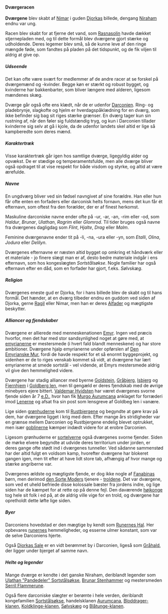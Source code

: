{{title:Dværg}}
{{author:Laura Holmegaard}}
{{timestamp:2009-12-15T11:36:42Z}}
{{copyright:Dværg}}
====Dværgeracen====
'''Dværgene''' blev skabt af [[Nimar]] i guden [[Djorka|Djorkas]] billede, dengang [[Niraham]] endnu var ung.

Racen blev skabt for at fjerne det vand, som [[Rasnasolin]] havde dækket stjernepladen med, og til dette formål blev dværgene gjort stærke og udholdende. Deres legemer blev små, så de kunne leve af den ringe mængde føde, som fandtes på pladen på det tidspunkt, og de fik viljen til aldrig at give op.


=====Udseende=====
Det kan ofte være svært for medlemmer af de andre racer at se forskel på dværgemænd og -kvinder. Begge køn er stærkt og robust bygget, og kvinderne har bakkenbarter, som bliver længere med alderen, ligesom mændenes skæg.

Dværge går også ofte ens klædt, når de er udenfor [[Darconien]]. Ring- og pladebrynje, slagkofte og hjelm er hverdagspåklædning for en dværg, som ikke befinder sig bag sit riges stærke grænser. En dværg tager kun sin rustning af, når den føler sig fuldstændig tryg, og kun i Darconien tillader kvinderne sig selv at gå i kjole, da de udenfor landets skel altid er lige så kampberedte som deres mænd.


=====Karaktertræk=====
Visse karaktertræk går igen hos samtlige dværge, ligegyldig alder og opvækst. De er stædige og temperamentsfulde, men alle dværge bliver også opdraget til at vise respekt for både visdom og styrke, og altid at være ærefulde.


=====Navne=====
En ungdværg bliver ved sin fødsel navngivet af sine forældre. Han eller hun får ofte enten en forfaders eller darconisk helts fornavn, mens det kun får ét efternavn, som oftest fra den forælder, der er af finest herkomst.

Maskuline darconiske navne ender ofte på -ur, -ar, -an, -rim eller -od, som ''Haldur'', ''Brunar'', ''Ulathan'', ''Ragrim'' eller ''Glomrod''. Til tider bruges også navne fra dværgenes dagligdag som ''Flint'', ''Hjalte'', ''Drag'' eller ''Malm''.

Feminine dværgenavne ender tit på -li, -na, -ura eller -yn, som ''Etalli'', ''Olina'', ''Jodura'' eller ''Delilyn''.

Dværgenes efternavne er næsten altid bygget op omkring et håndværk eller et materiale - jo finere slægt man er af, desto bedre materiale indgår i ens efternavn, som hos kongeslægten ''Sortstålsøkse''. Nogle familier har også efternavn efter en dåd, som en forfader har gjort, f.eks. ''Sølvskæg''.


=====Religion=====
Dværgenes eneste gud er Djorka, for i hans billede blev de skabt og til hans formål. Det hænder, at en dværg tilbeder endnu en guddom ved siden af Djorka, gerne [[Ragil]] eller Nimar, men han er deres [[Alfaderen|Alfader]] og mægtigste beskytter.


=====Alliancer og fjendskaber=====
Dværgene er allierede med menneskenationen [[Emyr]]. Ingen ved præcis hvorfor, men det har med stor sandsynlighed noget at gøre med, at [[emyrianer|emyrianerne]] er mestersmede (i hvert fald blandt menneskene) og har store ambitioner.
Dværgene hjalp emyrianerne under opførslen af [[Den Emyrianske Mur]], fordi de havde respekt for et så enormt byggeprojekt, og sidenhen er de to riges venskab kommet så vidt, at dværgene har lært emyrianerne at smede sortstål - vel vidende, at Emyrs mestersmede aldrig vil give den hemmelighed videre.

Dværgene har stadig alliancer med byerne [[Goldstein]], [[Gråbjerg]], [[Isbjerg]] og [[Fjernhjem]] i [[Goldberg len]], men til gengæld er deres fjendskab med de øvrige minebyers ejere bittert. [[Valdemar Hvidsten]] har været dværgenes svorne fjende siden år 7 [[e.D.]], hvor han fik [[Murgo Aurumcana]] anklaget for forræderi imod [[Lenerne]] og afsat fra sin post som lensgreve af Goldbeg len i vanære.

Lige siden [[grønhud|grønhuderne]] kom til [[Rustbjergene]] og begyndte at gøre krav på dem, har dværgene ligget i krig med dem. Efter mange års stridigheder var en grænse mellem Darconien og Rustbjergene endelig blevet optrukket, men især [[goblin|goblinerne]] kæmper indædt videre for at erobre Darconien.

Ligesom grønhuderne er [[sortelver|sortelverne]] også dværgenes svorne fjender. Siden de mørke elvere begyndte at udvide deres territorium under jorden, er deres gange ofte stødt ind i dværgenes tunneller. Ved sådanne sammenstød har der altid fulgt en voldsom kamp, hvorefter dværgene har blokeret gangen igen, men tit efter at have lidt store tab, afhængig af hvor mange og stærke angriberne var.

Dværgenes ældste og mægtigste fjende, er dog ikke nogle af [[Fanabina|Fanabinas]] børn, men derimod [[den Sorte Moder|den Sorte Moders]] tjenere - [[trold|troldene]]. Det var dværgene, som ved et uheld befriede disse kolossale bæster fra jordens indre, og lige siden har de kæmpet for at rette op på denne fejl. Den daværende [[højkonge]] tog hele sit folk i ed på, at de aldrig ville vige for en trold, og dværgene har opretholdt dette løfte lige siden.


=====Byer=====
Darconiens hovedstad er den mægtige by kendt som [[Runernes Hal]]. Her opbevares [[runer|runernes]] hemmeligheder, og esserne ulmer konstant, som var de selve Darconiens hjerte.

Også [[Djorkas Sale]] er en vidt berømmet by i Darconien, ligeså som [[Gråhald]], der ligger under bjerget af samme navn.


=====Helte og legender=====
Mange dværge er kendte i det ganske Niraham, deriblandt legender som [[Ulathan "Pandedeler" Sortstålsøkse]], [[Brunar Stenhammer]] og mestersmeden [[Serril Flammerune]].

Også flere darconiske slægter er berømte i hele verden, deriblandt kongefamilien [[Sortstålsøkse-klanen|Sortstålsøkse]], handelsklanen [[Aurumcana-klanen|Aurumcana]], [[Bloddrager-klanen]], [[Koldklinge-klanen]], [[Sølvskæg-klanen|Sølvskæg]] og [[Blåtunge-klanen]].